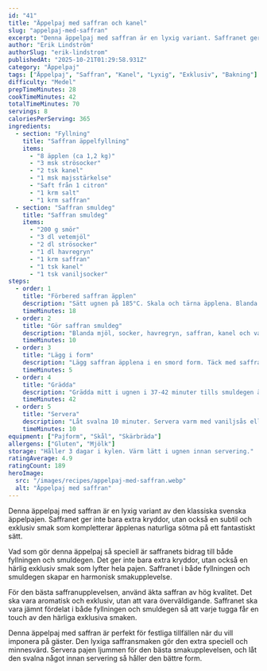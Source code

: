 ```yaml
---
id: "41"
title: "Äppelpaj med saffran och kanel"
slug: "appelpaj-med-saffran"
excerpt: "Denna äppelpaj med saffran är en lyxig variant. Saffranet ger en subtil och exklusiv smak."
author: "Erik Lindström"
authorSlug: "erik-lindstrom"
publishedAt: "2025-10-21T01:29:58.931Z"
category: "Äppelpaj"
tags: ["Äppelpaj", "Saffran", "Kanel", "Lyxig", "Exklusiv", "Bakning"]
difficulty: "Medel"
prepTimeMinutes: 28
cookTimeMinutes: 42
totalTimeMinutes: 70
servings: 8
caloriesPerServing: 365
ingredients:
  - section: "Fyllning"
    title: "Saffran äppelfyllning"
    items:
      - "8 äpplen (ca 1,2 kg)"
      - "3 msk strösocker"
      - "2 tsk kanel"
      - "1 msk majsstärkelse"
      - "Saft från 1 citron"
      - "1 krm salt"
      - "1 krm saffran"
  - section: "Saffran smuldeg"
    title: "Saffran smuldeg"
    items:
      - "200 g smör"
      - "3 dl vetemjöl"
      - "2 dl strösocker"
      - "1 dl havregryn"
      - "1 krm saffran"
      - "1 tsk kanel"
      - "1 tsk vaniljsocker"
steps:
  - order: 1
    title: "Förbered saffran äpplen"
    description: "Sätt ugnen på 185°C. Skala och tärna äpplena. Blanda med socker, kanel, majsstärkelse, citronsaft, salt och saffran."
    timeMinutes: 18
  - order: 2
    title: "Gör saffran smuldeg"
    description: "Blanda mjöl, socker, havregryn, saffran, kanel och vaniljsocker. Nyp i smöret försiktigt."
    timeMinutes: 10
  - order: 3
    title: "Lägg i form"
    description: "Lägg saffran äpplena i en smord form. Täck med saffran smuldegen så att allt är täckt."
    timeMinutes: 5
  - order: 4
    title: "Grädda"
    description: "Grädda mitt i ugnen i 37-42 minuter tills smuldegen är gyllenbrun och pajen bubblande."
    timeMinutes: 42
  - order: 5
    title: "Servera"
    description: "Låt svalna 10 minuter. Servera varm med vaniljsås eller glass."
    timeMinutes: 10
equipment: ["Pajform", "Skål", "Skärbräda"]
allergens: ["Gluten", "Mjölk"]
storage: "Håller 3 dagar i kylen. Värm lätt i ugnen innan servering."
ratingAverage: 4.9
ratingCount: 189
heroImage:
  src: "/images/recipes/appelpaj-med-saffran.webp"
  alt: "Äppelpaj med saffran"
---
```


Denna äppelpaj med saffran är en lyxig variant av den klassiska svenska äppelpajen. Saffranet ger inte bara extra kryddor, utan också en subtil och exklusiv smak som kompletterar äpplenas naturliga sötma på ett fantastiskt sätt.

Vad som gör denna äppelpaj så speciell är saffranets bidrag till både fyllningen och smuldegen. Det ger inte bara extra kryddor, utan också en härlig exklusiv smak som lyfter hela pajen. Saffranet i både fyllningen och smuldegen skapar en harmonisk smakupplevelse.

För den bästa saffranupplevelsen, använd äkta saffran av hög kvalitet. Det ska vara aromatisk och exklusiv, utan att vara överväldigande. Saffranet ska vara jämnt fördelat i både fyllningen och smuldegen så att varje tugga får en touch av den härliga exklusiva smaken.

Denna äppelpaj med saffran är perfekt för festliga tillfällen när du vill imponera på gäster. Den lyxiga saffransmaken gör den extra speciell och minnesvärd. Servera pajen ljummen för den bästa smakupplevelsen, och låt den svalna något innan servering så håller den bättre form.
